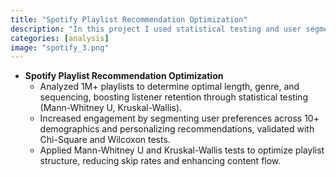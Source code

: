 ```yaml
---
title: "Spotify Playlist Recommendation Optimization"
description: "In this project I used statistical testing and user segmentation to optimize playlist structure and boost listener retention across 1M+ playlists."
categories: [analysis]
image: "spotify_3.png"
---
```


- **Spotify Playlist Recommendation Optimization**  
  - Analyzed 1M+ playlists to determine optimal length, genre, and sequencing, boosting listener retention through statistical testing (Mann-Whitney U, Kruskal-Wallis). 
  - Increased engagement by segmenting user preferences across 10+ demographics and personalizing recommendations, validated with Chi-Square and Wilcoxon tests. 
  - Applied Mann-Whitney U and Kruskal-Wallis tests to optimize playlist structure, reducing skip rates and enhancing content flow.
  




